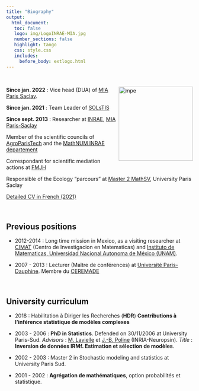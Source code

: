 ```yaml
---
title: "Biography"
output: 
  html_document:
   toc: false
   logo: img/LogoINRAE-MIA.jpg
   number_sections: false
   highlight: tango
   css: style.css
   includes:
     before_body: extlogo.html
---
```

<br>



<img src="img/Sophie-Donnet_inra_HDR_large.jpg" alt="mpe" width = "200px" align="right"> </img>

**Since jan. 2022** :  Vice head (DUA) of [MIA Paris Saclay](https://www6.inrae.fr/mia-paris). 

**Since jan. 2021** : Team Leader of [SOLsTIS](https://www6.inrae.fr/mia-paris/Equipes/SOLsTIS)

**Since sept. 2013** :  Researcher at [INRAE](www.inrae.fr),  [MIA Paris-Saclay](https://www6.inrae.fr/mia-paris)

Member of the scientific councils of [AgroParisTech](http://www2.agroparistech.fr/Structure-Fonctionnement-5.html) and the [MathNUM  INRAE departement](https://www.inrae.fr/en/divisions/mathnum)

Correspondant for scientific mediation actions at [FMJH](https://www.fondation-hadamard.fr/en)

Responsible of the Ecology "parcours"  at [Master 2 MathSV](https://sites.google.com/view/m2-msv/programme/semestre-2?authuser=0),  University Paris Saclay

[Detailed CV in French (2021)   <i class="far fa-file"></i>](CV_donnet_2022.pdf)



<br>


## Previous positions

- 2012-2014 : Long time mission in Mexico, as a visiting researcher at [CIMAT](https://www.cimat.mx) (Centro de Investigacion en Matematicas) and [Instituto de Matematicas, Universidad Nacional Autonoma de México (UNAM)](https://www.matem.unam.mx/).  

- 2007 - 2013 : Lecturer (Maître de conférences) at   [Université Paris-Dauphine](https://dauphine.psl.eu). Membre du [CEREMADE](https://www.ceremade.dauphine.fr)


<br>

## University curriculum 

  
- 2018 : Habilitation à Diriger les Recherches (**HDR**)  **Contributions à l’inférence statistique de modèles complexes** [<i class="fa fa-download"></i>](publi/HDR_Donnet.pdf) 




- 2003 - 2006 : **PhD in Statistics**. Defended on  30/11/2006 at University Paris-Sud. *Advisors* : [M. Lavielle](http://www.cmap.polytechnique.fr/~lavielle/)  et [J.-B. Poline](https://www.mcgill.ca/neuro/jean-baptiste-poline-phd) (INRIA-Neuropsin). *Title* : **Inversion de données IRMf. Estimation et sélection de modèles**. 

 - 2002 - 2003 : Master 2 in Stochastic modeling and statistics at  University Paris Sud.
 
 - 2001 - 2002 : **Agrégation de mathématiques**, option probabilités et statistique. 



 